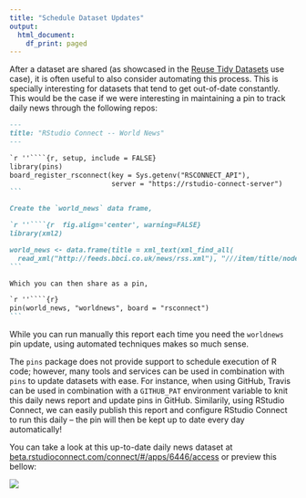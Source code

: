 ```yaml
---
title: "Schedule Dataset Updates"
output:
  html_document:
    df_print: paged
---
```


After a dataset are shared (as showcased in the [Reuse Tidy Datasets](reuse-tidy-datasets.htm) use case), it is often useful to also consider automating this process. This is specially interesting for datasets that tend to get out-of-date constantly. This would be the case if we were interesting in maintaining a pin to track daily news through the following repos:

````markdown
---
title: "RStudio Connect -- World News"
---

`r ''````{r, setup, include = FALSE}
library(pins)
board_register_rsconnect(key = Sys.getenv("RSCONNECT_API"),
                         server = "https://rstudio-connect-server")
```

Create the `world_news` data frame,

`r ''````{r  fig.align='center', warning=FALSE}
library(xml2)

world_news <- data.frame(title = xml_text(xml_find_all(
  read_xml("http://feeds.bbci.co.uk/news/rss.xml"), "///item/title/node()")))
```

Which you can then share as a pin,

`r ''````{r}
pin(world_news, "worldnews", board = "rsconnect")
```
````

While you can run manually this report each time you need the `worldnews` pin update, using automated techniques makes so much sense.

The `pins` package does not provide support to schedule execution of R code; however, many tools and services can be used in combination with `pins` to update datasets with ease. For instance, when using GitHub, Travis can be used in combination with a `GITHUB_PAT` environment variable to knit this daily news report and update pins in GitHub. Similarily, using RStudio Connect, we can easily publish this report and configure RStudio Connect to run this daily -- the pin will then be kept up to date every day automatically!

You can take a look at this up-to-date daily news dataset at [beta.rstudioconnect.com/connect/#/apps/6446/access](https://beta.rstudioconnect.com/connect/#/apps/6446/access) or preview this bellow:

[![](images/schedule-updates-rsconnect.png)](https://beta.rstudioconnect.com/connect/#/apps/6446/access)
